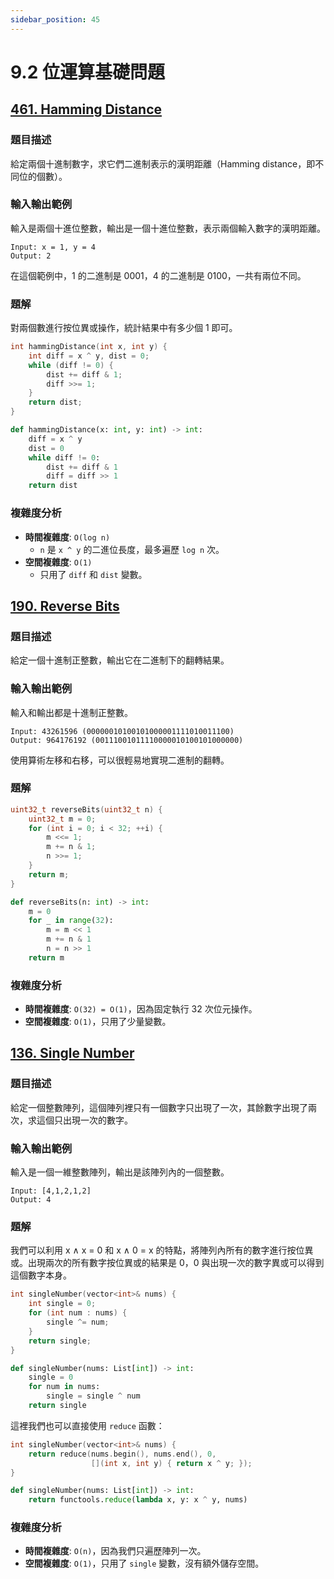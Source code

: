 ```yaml
---
sidebar_position: 45
---
```


# 9.2 位運算基礎問題

## [461. Hamming Distance](https://leetcode.com/problems/hamming-distance/)

### 題目描述

給定兩個十進制數字，求它們二進制表示的漢明距離（Hamming distance，即不同位的個數）。

### 輸入輸出範例

輸入是兩個十進位整數，輸出是一個十進位整數，表示兩個輸入數字的漢明距離。

```
Input: x = 1, y = 4
Output: 2
```

在這個範例中，1 的二進制是 0001，4 的二進制是 0100，一共有兩位不同。

### 題解

對兩個數進行按位異或操作，統計結果中有多少個 1 即可。

<Tabs>
<TabItem value="cpp" label="C++">

```cpp
int hammingDistance(int x, int y) {
    int diff = x ^ y, dist = 0;
    while (diff != 0) {
        dist += diff & 1;
        diff >>= 1;
    }
    return dist;
}
```

</TabItem>
<TabItem value="py" label="Python">

```py
def hammingDistance(x: int, y: int) -> int:
    diff = x ^ y
    dist = 0
    while diff != 0:
        dist += diff & 1
        diff = diff >> 1
    return dist
```

</TabItem>

</Tabs>

### 複雜度分析

- **時間複雜度**: `O(log n)`  
  - `n` 是 `x ^ y` 的二進位長度，最多遍歷 `log n` 次。
- **空間複雜度**: `O(1)`  
  - 只用了 `diff` 和 `dist` 變數。


## [190. Reverse Bits](https://leetcode.com/problems/reverse-bits/)

### 題目描述

給定一個十進制正整數，輸出它在二進制下的翻轉結果。

### 輸入輸出範例

輸入和輸出都是十進制正整數。

```
Input: 43261596 (00000010100101000001111010011100)
Output: 964176192 (00111001011110000010100101000000)
```

使用算術左移和右移，可以很輕易地實現二進制的翻轉。

### 題解

<Tabs>
<TabItem value="cpp" label="C++">

```cpp
uint32_t reverseBits(uint32_t n) {
    uint32_t m = 0;
    for (int i = 0; i < 32; ++i) {
        m <<= 1;
        m += n & 1;
        n >>= 1;
    }
    return m;
}
```

</TabItem>
<TabItem value="py" label="Python">

```py
def reverseBits(n: int) -> int:
    m = 0
    for _ in range(32):
        m = m << 1
        m += n & 1
        n = n >> 1
    return m
```

</TabItem>

</Tabs>

### 複雜度分析

- **時間複雜度**: `O(32) = O(1)`，因為固定執行 32 次位元操作。
- **空間複雜度**: `O(1)`，只用了少量變數。

## [136. Single Number](https://leetcode.com/problems/single-number/)

### 題目描述

給定一個整數陣列，這個陣列裡只有一個數字只出現了一次，其餘數字出現了兩次，求這個只出現一次的數字。

### 輸入輸出範例

輸入是一個一維整數陣列，輸出是該陣列內的一個整數。

```
Input: [4,1,2,1,2]
Output: 4
```

### 題解

我們可以利用 x ∧ x = 0 和 x ∧ 0 = x 的特點，將陣列內所有的數字進行按位異或。出現兩次的所有數字按位異或的結果是 0，0 與出現一次的數字異或可以得到這個數字本身。

<Tabs>
<TabItem value="cpp" label="C++">

```cpp
int singleNumber(vector<int>& nums) {
    int single = 0;
    for (int num : nums) {
        single ^= num;
    }
    return single;
}
```

</TabItem>
<TabItem value="py" label="Python">

```py
def singleNumber(nums: List[int]) -> int:
    single = 0
    for num in nums:
        single = single ^ num
    return single
```

</TabItem>

</Tabs>

這裡我們也可以直接使用 `reduce` 函數：

<Tabs>
<TabItem value="cpp" label="C++">

```cpp
int singleNumber(vector<int>& nums) {
    return reduce(nums.begin(), nums.end(), 0,
                  [](int x, int y) { return x ^ y; });
}
```

</TabItem>
<TabItem value="py" label="Python">

```py
def singleNumber(nums: List[int]) -> int:
    return functools.reduce(lambda x, y: x ^ y, nums)
```

</TabItem>

</Tabs>

### 複雜度分析

- **時間複雜度**: `O(n)`，因為我們只遍歷陣列一次。
- **空間複雜度**: `O(1)`，只用了 `single` 變數，沒有額外儲存空間。